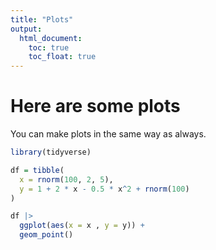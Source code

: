 ```yaml
---
title: "Plots"
output: 
  html_document:
    toc: true
    toc_float: true
---
```


# Here are some plots 

You can make plots in the same way as always. 

```r
library(tidyverse)

df = tibble(
  x = rnorm(100, 2, 5), 
  y = 1 + 2 * x - 0.5 * x^2 + rnorm(100)
)

df |>
  ggplot(aes(x = x , y = y)) + 
  geom_point()
```




